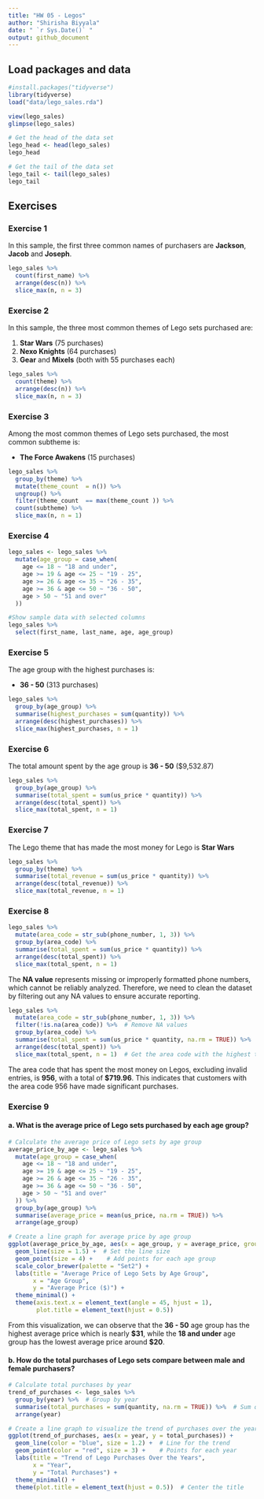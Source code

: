 ---
title: "HW 05 - Legos"
author: "Shirisha Biyyala"
date: " `r Sys.Date()` "
output: github_document
---

## Load packages and data

```{r load-packages-and-data, message = FALSE}
#install.packages("tidyverse")
library(tidyverse)
load("data/lego_sales.rda")
```

```{r view-data}
view(lego_sales)
glimpse(lego_sales)

# Get the head of the data set
lego_head <- head(lego_sales)
lego_head

# Get the tail of the data set
lego_tail <- tail(lego_sales)
lego_tail
```


## Exercises

### Exercise 1

In this sample, the first three common names of purchasers are **Jackson**, **Jacob** and **Joseph**.

```{r common-first-names}
lego_sales %>%
  count(first_name) %>%
  arrange(desc(n)) %>%
  slice_max(n, n = 3)
```


### Exercise 2

In this sample, the three most common themes of Lego sets purchased are:

1. **Star Wars** (75 purchases)
2. **Nexo Knights** (64 purchases)
3. **Gear** and **Mixels** (both with 55 purchases each)

```{r most-common-themes}
lego_sales %>%
  count(theme) %>%
  arrange(desc(n)) %>%
  slice_max(n, n = 3)
```


### Exercise 3

Among the most common themes of Lego sets purchased, the most common subtheme is:

- **The Force Awakens** (15 purchases)


```{r most-common-subtheme}
lego_sales %>%
  group_by(theme) %>%
  mutate(theme_count  = n()) %>%  
  ungroup() %>%
  filter(theme_count  == max(theme_count )) %>%  
  count(subtheme) %>%
  slice_max(n, n = 1)
```

### Exercise 4

```{r age-grouping}
lego_sales <- lego_sales %>%
  mutate(age_group = case_when(
    age <= 18 ~ "18 and under",
    age >= 19 & age <= 25 ~ "19 - 25",
    age >= 26 & age <= 35 ~ "26 - 35",
    age >= 36 & age <= 50 ~ "36 - 50",
    age > 50 ~ "51 and over"
  ))
```

```{r age-group-info}
#Show sample data with selected columns
lego_sales %>% 
  select(first_name, last_name, age, age_group)
```

### Exercise 5

The age group with the highest purchases is:

- **36 - 50** (313 purchases)

```{r highest-purchases}
lego_sales %>%
  group_by(age_group) %>%
  summarise(highest_purchases = sum(quantity)) %>%
  arrange(desc(highest_purchases)) %>%
  slice_max(highest_purchases, n = 1)
```


### Exercise 6

The total amount spent by the age group is **36 - 50** ($9,532.87)

```{r most-money-spent}
lego_sales %>%
  group_by(age_group) %>%
  summarise(total_spent = sum(us_price * quantity)) %>%
  arrange(desc(total_spent)) %>%
  slice_max(total_spent, n = 1)
```


### Exercise 7

The Lego theme that has made the most money for Lego is **Star Wars**

```{r most-money-earned}
lego_sales %>%
  group_by(theme) %>%
  summarise(total_revenue = sum(us_price * quantity)) %>%
  arrange(desc(total_revenue)) %>%
  slice_max(total_revenue, n = 1)

```


### Exercise 8



```{r area-code}
lego_sales %>%
  mutate(area_code = str_sub(phone_number, 1, 3)) %>%
  group_by(area_code) %>%
  summarise(total_spent = sum(us_price * quantity)) %>%
  arrange(desc(total_spent)) %>%
  slice_max(total_spent, n = 1)

```
The **NA value** represents missing or improperly formatted phone numbers, which cannot be reliably analyzed. Therefore, we need to clean the dataset by filtering out any NA values to ensure accurate reporting.

```{r area-code-filter-na}
lego_sales %>%
  mutate(area_code = str_sub(phone_number, 1, 3)) %>%
  filter(!is.na(area_code)) %>%  # Remove NA values
  group_by(area_code) %>%
  summarise(total_spent = sum(us_price * quantity, na.rm = TRUE)) %>%
  arrange(desc(total_spent)) %>%
  slice_max(total_spent, n = 1)  # Get the area code with the highest total spent

```
The area code that has spent the most money on Legos, excluding invalid entries, is **956**, with a total of **$719.96**. This indicates that customers with the area code 956 have made significant purchases.

### Exercise 9

#### a. What is the average price of Lego sets purchased by each age group?


```{r avg-price-age-group}
# Calculate the average price of Lego sets by age group
average_price_by_age <- lego_sales %>%
  mutate(age_group = case_when(
    age <= 18 ~ "18 and under",
    age >= 19 & age <= 25 ~ "19 - 25",
    age >= 26 & age <= 35 ~ "26 - 35",
    age >= 36 & age <= 50 ~ "36 - 50",
    age > 50 ~ "51 and over"
  )) %>%
  group_by(age_group) %>%
  summarise(average_price = mean(us_price, na.rm = TRUE)) %>%
  arrange(age_group)

# Create a line graph for average price by age group
ggplot(average_price_by_age, aes(x = age_group, y = average_price, group = 1, color = age_group)) +
  geom_line(size = 1.5) +  # Set the line size
  geom_point(size = 4) +    # Add points for each age group
  scale_color_brewer(palette = "Set2") +
  labs(title = "Average Price of Lego Sets by Age Group",
       x = "Age Group",
       y = "Average Price ($)") +
  theme_minimal() +
  theme(axis.text.x = element_text(angle = 45, hjust = 1),
        plot.title = element_text(hjust = 0.5))
```

From this visualization, we can observe that the **36 - 50** age group has the highest average price which is nearly **$31**, while the **18 and under** age group has the lowest average price around **$20**.

#### b. How do the total purchases of Lego sets compare between male and female purchasers?

```{r test}
# Calculate total purchases by year
trend_of_purchases <- lego_sales %>%
  group_by(year) %>%  # Group by year
  summarise(total_purchases = sum(quantity, na.rm = TRUE)) %>%  # Sum quantities for total purchases
  arrange(year)

# Create a line graph to visualize the trend of purchases over the years
ggplot(trend_of_purchases, aes(x = year, y = total_purchases)) +
  geom_line(color = "blue", size = 1.2) +  # Line for the trend
  geom_point(color = "red", size = 3) +    # Points for each year
  labs(title = "Trend of Lego Purchases Over the Years",
       x = "Year",
       y = "Total Purchases") +
  theme_minimal() +
  theme(plot.title = element_text(hjust = 0.5))  # Center the title
```

